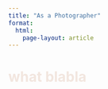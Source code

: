 ```yaml
---
title: "As a Photographer"
format: 
  html:
    page-layout: article
---
```


<style>
body {
    height: 100vh;
    width: 100%;
    background-image: url('../assets/images/red_plane.jpg');
    background-size: cover;
    background-position: center;
    background-repeat: no-repeat;
    background-attachment: fixed;
    /* background-color: rgba(200, 200, 200, 1); */
    color: #F2E6DF;
}
</style>

# what blabla

